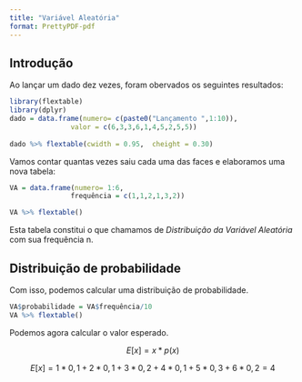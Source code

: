```yaml
---
title: "Variável Aleatória"
format: PrettyPDF-pdf
---
```


## Introdução

Ao lançar um dado dez vezes, foram obervados os seguintes resultados:

```r
library(flextable)
library(dplyr)
dado = data.frame(numero= c(paste0("Lançamento ",1:10)),
               valor = c(6,3,3,6,1,4,5,2,5,5))
 
dado %>% flextable(cwidth = 0.95,  cheight = 0.30)
```

Vamos contar quantas vezes saiu cada uma das faces e elaboramos uma nova tabela:

```r

VA = data.frame(numero= 1:6,
               frequência = c(1,1,2,1,3,2))

VA %>% flextable()

```

Esta tabela constitui o que chamamos de *Distribuição da Variável Aleatória* com sua frequência n.

## Distribuição de probabilidade

Com isso, podemos calcular uma distribuição de probabilidade.

```r

VA$probabilidade = VA$frequência/10
VA %>% flextable()
```

Podemos agora calcular o valor esperado.

$$ E[x] = x*p(x)$$

$$ E[x] =1*0,1+2*0,1+3*0,2+4*0,1+5*0,3+6*0,2 = 4 $$




